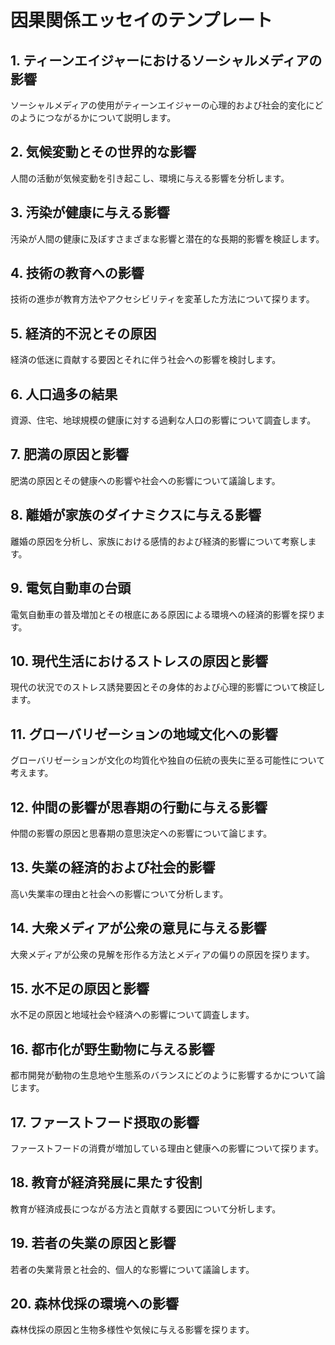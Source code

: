 # 因果関係エッセイのテンプレート


<div style={{ width: "100%", padding: 20, height: "70vh" }}>
  <Chat
    welcome={"こんにちは、どのようなテンプレートを話し合いまたは生成したいですか？"}
    teacherName={"アレックス"}
    systemPrompt={"このユーザーが望むエッセイテンプレートを見つけるのを手伝ってください！"}
  />
</div>

## 1. ティーンエイジャーにおけるソーシャルメディアの影響

ソーシャルメディアの使用がティーンエイジャーの心理的および社会的変化にどのようにつながるかについて説明します。

## 2. 気候変動とその世界的な影響

人間の活動が気候変動を引き起こし、環境に与える影響を分析します。

## 3. 汚染が健康に与える影響

汚染が人間の健康に及ぼすさまざまな影響と潜在的な長期的影響を検証します。

## 4. 技術の教育への影響

技術の進歩が教育方法やアクセシビリティを変革した方法について探ります。

## 5. 経済的不況とその原因

経済の低迷に貢献する要因とそれに伴う社会への影響を検討します。

## 6. 人口過多の結果

資源、住宅、地球規模の健康に対する過剰な人口の影響について調査します。

## 7. 肥満の原因と影響

肥満の原因とその健康への影響や社会への影響について議論します。

## 8. 離婚が家族のダイナミクスに与える影響

離婚の原因を分析し、家族における感情的および経済的影響について考察します。

## 9. 電気自動車の台頭

電気自動車の普及増加とその根底にある原因による環境への経済的影響を探ります。

## 10. 現代生活におけるストレスの原因と影響

現代の状況でのストレス誘発要因とその身体的および心理的影響について検証します。

## 11. グローバリゼーションの地域文化への影響

グローバリゼーションが文化の均質化や独自の伝統の喪失に至る可能性について考えます。

## 12. 仲間の影響が思春期の行動に与える影響

仲間の影響の原因と思春期の意思決定への影響について論じます。

## 13. 失業の経済的および社会的影響

高い失業率の理由と社会への影響について分析します。

## 14. 大衆メディアが公衆の意見に与える影響

大衆メディアが公衆の見解を形作る方法とメディアの偏りの原因を探ります。

## 15. 水不足の原因と影響

水不足の原因と地域社会や経済への影響について調査します。

## 16. 都市化が野生動物に与える影響

都市開発が動物の生息地や生態系のバランスにどのように影響するかについて論じます。

## 17. ファーストフード摂取の影響

ファーストフードの消費が増加している理由と健康への影響について探ります。

## 18. 教育が経済発展に果たす役割

教育が経済成長につながる方法と貢献する要因について分析します。

## 19. 若者の失業の原因と影響

若者の失業背景と社会的、個人的な影響について議論します。

## 20. 森林伐採の環境への影響

森林伐採の原因と生物多様性や気候に与える影響を探ります。


